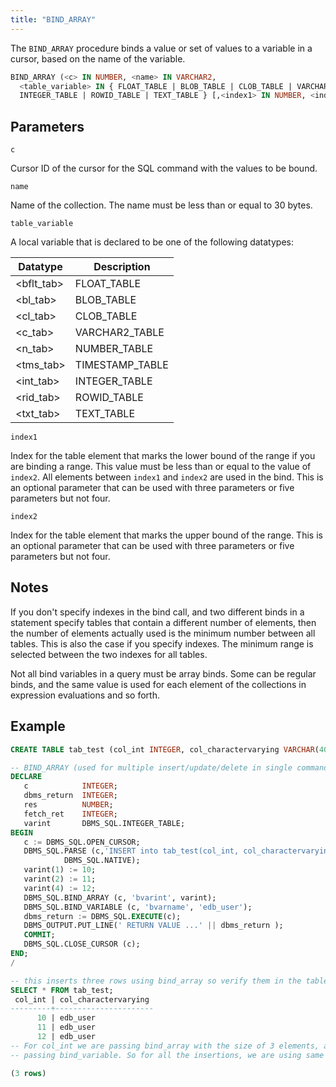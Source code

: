 ```yaml
---
title: "BIND_ARRAY"
---
```


The `BIND_ARRAY` procedure binds a value or set of values to a variable in a cursor, based on the name of the variable.

```sql
BIND_ARRAY (<c> IN NUMBER, <name> IN VARCHAR2, 
  <table_variable> IN { FLOAT_TABLE | BLOB_TABLE | CLOB_TABLE | VARCHAR2_TABLE | NUMBER_TABLE | TIMESTAMP_TABLE \
  INTEGER_TABLE | ROWID_TABLE | TEXT_TABLE } [,<index1> IN NUMBER, <index2> IN NUMBER)]);
```

## Parameters

`c`

 Cursor ID of the cursor for the SQL command with the values to be bound.

`name`

 Name of the collection. The name must be less than or equal to 30 bytes.

`table_variable`

 A local variable that is declared to be one of the following datatypes:

| Datatype   | Description     | 
| ---------- | --------------- |
| <bflt_tab> | FLOAT_TABLE     |
| <bl_tab>   | BLOB_TABLE      |
| <cl_tab>   | CLOB_TABLE      |
| <c_tab>    | VARCHAR2_TABLE  |
| <n_tab>    | NUMBER_TABLE    |
| <tms_tab>  | TIMESTAMP_TABLE |
| <int_tab>  | INTEGER_TABLE   |
| <rid_tab>  | ROWID_TABLE     |
| <txt_tab>  | TEXT_TABLE      |


`index1`

Index for the table element that marks the lower bound of the range if you are binding a range. This value must be less than or equal to the value of `index2`. All elements between `index1` and `index2` are used in the bind. This is an optional parameter that can be used with three parameters or five parameters but not four. 

`index2`

Index for the table element that marks the upper bound of the range. This is an optional parameter that can be used with three parameters or five parameters but not four. 


## Notes

If you don't specify indexes in the bind call, and two different binds in a statement specify tables that contain a different number of elements, then the number of elements actually used is the minimum number between all tables. This is also the case if you specify indexes. The minimum range is selected between the two indexes for all tables.

Not all bind variables in a query must be array binds. Some can be regular binds, and the same value is used for each element of the collections in expression evaluations and so forth.

## Example

```sql
CREATE TABLE tab_test (col_int INTEGER, col_charactervarying VARCHAR(40));

-- BIND_ARRAY (used for multiple insert/update/delete in single command
DECLARE
   c            INTEGER;
   dbms_return  INTEGER;
   res          NUMBER;
   fetch_ret    INTEGER;
   varint       DBMS_SQL.INTEGER_TABLE;
BEGIN
   c := DBMS_SQL.OPEN_CURSOR;
   DBMS_SQL.PARSE (c,'INSERT into tab_test(col_int, col_charactervarying) values ( :bvarint, :bvarname )',
            DBMS_SQL.NATIVE);
   varint(1) := 10;
   varint(2) := 11;
   varint(4) := 12;
   DBMS_SQL.BIND_ARRAY (c, 'bvarint', varint);
   DBMS_SQL.BIND_VARIABLE (c, 'bvarname', 'edb_user');
   dbms_return := DBMS_SQL.EXECUTE(c);
   DBMS_OUTPUT.PUT_LINE(' RETURN VALUE ...' || dbms_return );
   COMMIT;
   DBMS_SQL.CLOSE_CURSOR (c);
END;
/

-- this inserts three rows using bind_array so verify them in the table.
SELECT * FROM tab_test;
 col_int | col_charactervarying 
---------+----------------------
      10 | edb_user
      11 | edb_user
      12 | edb_user
-- For col_int we are passing bind_array with the size of 3 elements, and as col_charactervarying we are 
-- passing bind_variable. So for all the insertions, we are using same bind_variable (edb_user).

(3 rows)
```

